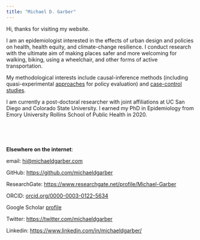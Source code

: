 ```yaml
---
title: "Michael D. Garber"
---
```


Hi, thanks for visiting my website.

I am an epidemiologist interested in the effects of urban design and policies on health, health equity, and climate-change resilience. I conduct research with the ultimate aim of making places safer and more welcoming for walking, biking, using a wheelchair, and other forms of active transportation.

My methodological interests include causal-inference methods (including quasi-experimental [approaches](https://journals.lww.com/epidem/Citation/2022/07000/Have_Paved_Trails_and_Protected_Bike_Lanes_Led_to.7.aspx) for policy evaluation) and [case-control studies](https://journals.lww.com/epidem/Fulltext/2021/01000/At_risk_measure_Sampling_in_Case_Control_Studies.14.aspx).

I am currently a post-doctoral researcher with joint affiliations at UC San Diego and Colorado State University. I earned my PhD in Epidemiology from Emory University Rollins School of Public Health in 2020.

<br>

<br>

**Elsewhere on the internet**:

email: [hi\@michaeldgarber.com](mailto:hi@michaeldgarber.com)

GitHub: <https://github.com/michaeldgarber>

ResearchGate: <https://www.researchgate.net/profile/Michael-Garber>

ORCID: [orcid.org/0000-0003-0122-5634](https://orcid.org/0000-0003-0122-5634)

Google Scholar [profile](https://scholar.google.com/citations?hl=en&user=r-MsgFsAAAAJ&view_op=list_works&sortby=pubdate)

Twitter: <https://twitter.com/michaeldgarber>

Linkedin: <https://www.linkedin.com/in/michaeldgarber/>
